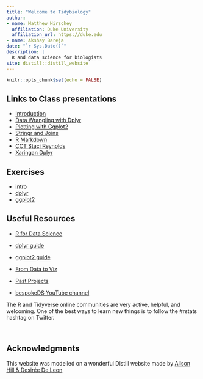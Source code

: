 ```yaml
---
title: "Welcome to Tidybiology"
author:
- name: Matthew Hirschey
  affiliation: Duke University
  affiliation_url: https://duke.edu
- name: Akshay Bareja
date: "`r Sys.Date()`"
description: |
  R and data science for biologists
site: distill::distill_website
---
```


```r
knitr::opts_chunk$set(echo = FALSE)
```

## Links to Class presentations

+ [Introduction](class_one/)
+ [Data Wrangling with Dplyr](class_two/)
+ [Plotting with Ggplot2](class_three/)
+ [Stringr and Joins](class_four/)
+ [R Markdown](class_five/)
+ [CCT Staci Reynolds](cct_staci/)
+ [Xaringan Dplyr](xaringan_dplyr/)

## Exercises

+ [intro](intro/)
+ [dplyr](dplyr/)
+ [ggplot2](ggplot2/)
\

## Useful Resources

+ [R for Data Science](https://r4ds.had.co.nz)

+ [dplyr guide](https://dplyr.tidyverse.org)

+ [ggplot2 guide](https://ggplot2.tidyverse.org)

+ [From Data to Viz](https://www.data-to-viz.com)

+ [Past Projects](https://github.com/matthewhirschey/tidybiology-final_project/tree/master/2019_fall)

+ [bespokeDS YouTube channel](https://www.youtube.com/channel/UCstAS6IpgYgZ9Cvcag_YlCQ)


<aside> The R and Tidyverse online communities are very active, helpful, and welcoming. One of the best ways to learn new things is to follow the #rstats hashtag on Twitter. </aside>


\

## Acknowledgments {.appendix}

This website was modelled on a wonderful Distill website made by [Alison Hill & Desirée De Leon](https://github.com/rstudio-education/teaching-in-production/blob/master/index.Rmd)